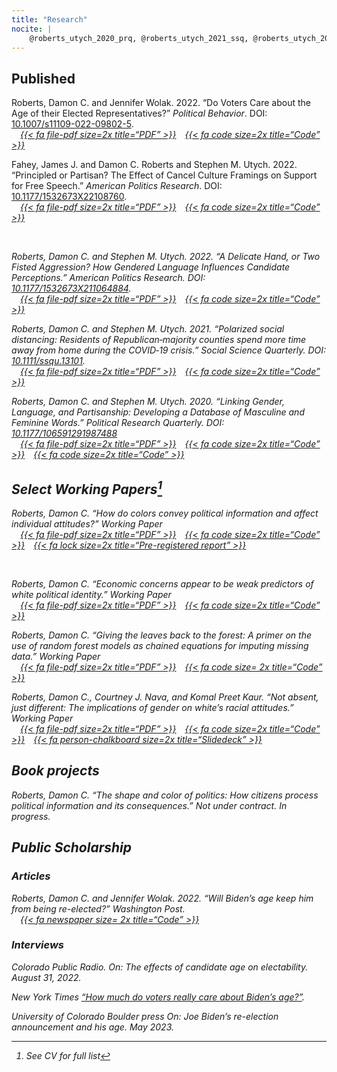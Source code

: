 ---
title: "Research"
nocite: |
    @roberts_utych_2020_prq, @roberts_utych_2021_ssq, @roberts_utych_2021_apr, @fahey_et-al_2022_apr, @roberts_wolak_2022_pb
---

## Published
<p>
    Roberts, Damon C. and Jennifer Wolak. 2022. "Do Voters Care about the Age of their Elected Representatives?" <i>Political Behavior</i>. DOI: <a href="https://doi.org/10.1007/s11109-022-09802-5">10.1007/s11109-022-09802-5</a>.
    <br>
     <i style="padding-left: 1em">[{{< fa file-pdf size=2x title="PDF" >}}](https://link.springer.com/article/10.1007/s11109-022-09802-5)</i><i style="padding-left: 1em">[{{< fa code size=2x title="Code" >}}](https://static-content.springer.com/esm/art%3A10.1007%2Fs11109-022-09802-5/MediaObjects/11109_2022_9802_MOESM1_ESM.docx)</i>
</p>

<p>
    Fahey, James J. and Damon C. Roberts and Stephen M. Utych. 2022. "Principled or Partisan? The Effect of Cancel Culture Framings on Support for Free Speech." <i>American Politics Research</i>. DOI: <a href="https://doi.org/10.1177/1532673X22108760">10.1177/1532673X22108760</a>.
    <br>
    <i style="padding-left: 1em">[{{< fa file-pdf size=2x title="PDF" >}}](https://journals.sagepub.com/doi/abs/10.1177/1532673X221087601)</i><i style="padding-left: 1em">[{{< fa code size=2x title="Code" >}}](https://journals.sagepub.com/doi/suppl/10.1177/1532673X221087601/suppl_file/sj-pdf-1-apr-10.1177_1532673X221087601.pdf)
</p>

<p> 
    Roberts, Damon C. and Stephen M. Utych. 2022. "A Delicate Hand, or Two Fisted Aggression? How Gendered Language Influences Candidate Perceptions." <i>American Politics Research</i>. DOI: <a href="https://doi.org/10.1177/1532673X211064884">10.1177/1532673X211064884</a>.
    <br>
    <i style="padding-left: 1em">[{{< fa file-pdf size=2x title="PDF" >}}](https://journals.sagepub.com/doi/abs/10.1177/1532673X211064884)</i><i style="padding-left: 1em">[{{< fa code size=2x title="Code" >}}](https://doi.org/10.1177/1532673X211064884)</i>
</p>

<p>
    Roberts, Damon C. and Stephen M. Utych. 2021. "Polarized social distancing: Residents of Republican‐majority counties spend more time away from home during the COVID‐19 crisis." <i>Social Science Quarterly</i>. DOI: <a href="https://doi.org/10.1111/ssqu.13101">10.1111/ssqu.13101</a>.
    <br>
    <i style="padding-left: 1em">[{{< fa file-pdf size=2x title="PDF" >}}](https://onlinelibrary.wiley.com/doi/abs/10.1111/ssqu.13101)</i><i style="padding-left: 1em">[{{< fa code size=2x title="Code" >}}](https://onlinelibrary.wiley.com/doi/abs/10.1111/ssqu.13101)</i>
</p>

<p>
    Roberts, Damon C. and Stephen M. Utych. 2020. "Linking Gender, Language, and Partisanship: Developing a Database of Masculine and Feminine Words." <i>Political Research Quarterly</i>. DOI: <a href="https://doi.org/10.1177/106591291987488">10.1177/106591291987488</a>
    <br>
    <i style="padding-left: 1em">[{{< fa file-pdf size=2x title="PDF" >}}](https://journals.sagepub.com/doi/epub/10.1177/1065912919874883)</i><i style="padding-left: 1em">[{{< fa code size=2x title="Code" >}}](https://journals.sagepub.com/doi/suppl/10.1177/1065912919874883/suppl_file/Appendix.7z)</i><i style="padding-left: 1em">[{{< fa code size=2x title="Code" >}}](https://journals.sagepub.com/doi/suppl/10.1177/1065912919874883/suppl_file/Appendix_-_Word_Rating_File.xlsx)</i>
</p>


## Select Working Papers^[See CV for full list]

<p> Roberts, Damon C. "How do colors convey political information and affect individual attitudes?" <i>Working Paper</i>
    <br>
    <i style="padding-left:1em">[{{< fa file-pdf size=2x title="PDF" >}}](https://github.com/DamonCharlesRoberts/color_as_political_information/tree/main/out/)</i><i style="padding-left:1em">[{{< fa code size=2x title="Code" >}}](https://github.com/DamonCharlesRoberts/)</i><i style="padding-left:1em">[{{< fa lock size=2x title="Pre-registered report" >}}](https://osf.io/e9gk8/?view_only=fb816f5dcae84097b7f87e2adfcc4e87)
</p>

<p>
    Roberts, Damon C. "Economic concerns appear to be weak predictors of white political identity." <i>Working Paper</i>
    <br>
    <i style="padding-left: 1em">[{{< fa file-pdf size=2x title="PDF" >}}](https://github.com/DamonCharlesRoberts/white_identity_sources/blob/main/drafts/fa_2022/dcr_white_identity_relative_deprivation_fa_2022.pdf)</i><i style="padding-left: 1em">[{{< fa code size=2x title="Code" >}}](https://github.com/DamonCharlesRoberts/white_identity_sources)</i>
</p>

<p>
    Roberts, Damon C. "Giving the leaves back to the forest: A primer on the use of random forest models as chained equations for imputing missing data." <i>Working Paper</i>
    <br>
    <i style="padding-left: 1em">[{{< fa file-pdf size=2x title="PDF" >}}](https://github.com/DamonCharlesRoberts/mice-imputation-psci/blob/main/drafts/dcr_rf_imputation_draft_spring_2023.pdf)</i><i style="padding-left: 1em">[{{< fa code size= 2x title="Code" >}}](https://github.com/DamonCharlesRoberts/mice-imputation-psci)</i>
</p>

<p>
    Roberts, Damon C., Courtney J. Nava, and Komal Preet Kaur. "Not absent, just different: The implications of gender on white's racial attitudes." <i>Working Paper</i>
    <br>
    <i style="padding-left: 1em">[{{< fa file-pdf size=2x title="PDF" >}}](https://github.com/DamonCharlesRoberts/wid-and-gender/blob/main/drafts/mpsa/KKDCRCJNGenderAndMeasuresOfRacialAttitudesMPSA2023.pdf)</i><i style="padding-left: 1em">[{{< fa code size=2x title="Code" >}}](https://github.com/DamonCharlesRoberts/wid-and-gender/)</i><i style="padding-left: 1em">[{{< fa person-chalkboard size=2x title="Slidedeck" >}}](https://mpsa2023.presentations.damoncroberts.com/#/title-slide)</i>
</p>

## Book projects

Roberts, Damon C. "The shape and color of politics: How citizens process political information and its consequences." <i>Not under contract. In progress.</i>

## Public Scholarship

### Articles

<p>
    Roberts, Damon C. and Jennifer Wolak. 2022. "Will Biden's age keep him from being re-elected?" <i>Washington Post</i>.
    <br>
    <i style="padding-left: 1em">[{{< fa newspaper size= 2x title="Code" >}}](https://www.washingtonpost.com/politics/2022/07/21/biden-trump-president-age-2024-election/)</i>
</p>

### Interviews

<p>
    <i>Colorado Public Radio</i>. On: The effects of candidate age on electability. August 31, 2022.
</p>

<p>
    <i>New York Times</i>  ["How much do voters really care about Biden's age?"](https://t.co/kbAAvAjwUw).
</p>

<p>
    <i>University of Colorado Boulder press</i> On: Joe Biden's re-election announcement and his age. May 2023.
</p>